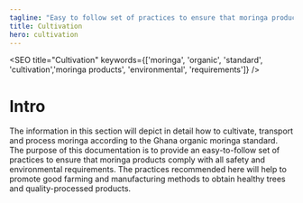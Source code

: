 ```yaml
---
tagline: "Easy to follow set of practices to ensure that moringa products comply with safety and environmental requirements."
title: Cultivation
hero: cultivation
---
```


<SEO title="Cultivation" keywords={['moringa', 'organic', 'standard', 'cultivation','moringa products', 'environmental', 'requirements']} />

<!-- illustrations imports -->



# Intro

The information in this section will depict in detail how to cultivate,  transport and process moringa according to the Ghana organic moringa standard. The purpose of this documentation is to provide an easy-to-follow set of practices to ensure that moringa products comply with all safety and environmental requirements. The practices recommended here will help to promote good farming and manufacturing methods to obtain healthy trees and quality-processed products.

<Title icon={cultivationIcon} heading="Cultivation" />

To ensure top results and benefits, the following four steps are fundamental  in moringa cultivation:

>* Site selection
>* Land preparation
>* Planting/sowing
>* Maintenance of the plantation



<Title anchorId="site-selection" icon={siteSelectionIcon} heading="Site Selection" />

<table className="tdesign">
    <caption>Environmental requirements for the moringa plant are shown in the following table.</caption>
    <tr>
        <th>Parameters</th>
        <th>Requirements/Range</th>
    </tr>
    <tr>
        <td>Climate</td>
        <td>Tropical or Sub-tropical</td>
    </tr>
    <tr>
        <td>Altitude/Height</td>
        <td>0-2000 Meters</td>
    </tr>
    <tr>
        <td>Temperature</td>
        <td>25-35 &#8451;</td>
    </tr>
    <tr>
        <td>Rainfall</td>
        <td>
            <ul>
                <li>250mm-200</li>
                <li>Irrigation needed for lead production if rainfall is below 800mm</li>
            </ul>
        </td>
    </tr>
    <tr>
        <td>Soil Type</td>
        <td>Loamy, sandy, or sandy loam</td>
    </tr>
    <tr>
        <td>Soil pH</td>
        <td>Slightly acidic to slightly alkaline (pH 5-9)</td>
    </tr>
</table>


<p className="upspace">Choose an area where the soil is well drained. This helps to evacuate excess water from the soil and allows a free exchange of gasses between the atmosphere and soil particles.<span style="font-weight:500;"> Avoid clay soils that become sticky when wet and very hard when dry 
Avoid termite-infested soils as much as possible.</span> It should be an open area to receive full 
sunlight. <span style="font-weight:500;">The site must be protected from free roaming animals</span> by an adequate natural or artificial fence.</p>

<table className="tdesign">
    <caption>The following sites are not recommended for moringa cultivation</caption>
    <tr>
        <th>Site</th>
        <th>Reason(s)</th>
    </tr>
    <tr>
        <td>Industrial waste</td>
        <td>Absorption of undesirable or toxic heavy metals e.g. mercury, arsenic, lead, etc.</td>
    </tr>
    <tr>
        <td>Refuse dumps</td>
        <td>Absorption of undesirable or toxic metals e.g mercury, arsenic, lead, etc.</td>
    </tr>
    <tr>
        <td>Water logged sites</td>
        <td>Poor drainage causes roots to rot. e.g rice fields, clay, river beds, etc.</td>
    </tr>
    <tr>
        <td>Termite infested soils</td>
        <td>Destruction of young and mature trees</td>
    </tr>
    <tr>
        <td>animal gazing fields</td>
        <td>Destruction of young and mature trees</td>
    </tr>
</table>


<Title anchorId="soil-preparation" icon={soilPrepIcon} heading="Soil Preparation" />


The ease with which the roots spread is a necessary condition in plant  growth and development. <span style="font-weight:500;">Moringa therefore requires a well-drained  loamy or sandy soil for optimal growth</span>. from the field. If planting density is high, the land must be ploughed and harrowed to a maximum depth of 30 cm. 

If planting density is low (>1 m x 1 m),  it is better to dig pits and refill them with the soil. This ensures good root system penetration without causing too much land erosion (ploughing can be risky in some tropical environments, in the cases  of heavy rains, wind or sloping). In this case, the pits must be 30 to-50  cm deep, and 20 to 40 cm wide. When refilling the pit, mix the soil with manure. For the farmer producing moringa on a large scale, it is recommended that soil and seed testing are done to ensure good returns on investment.


<Title anchorId="propagation" icon={propagationIcon} heading="Propagation" />


#### Moringa can be propagated from seeds or from mature cuttings (brown wood).

<h2 className="hdesign"> Seed Propagation</h2>
<p>Purchase or collect your supply of seeds from reliable sources. A good seed should be viable, clean and disease free.  <span style="font-weight:500;">Seeds should not be stored over long periods as they lose viability (germination capacity) after about one year</span>.</p>

<p>There are around 4000 moringa seeds (with their shell) in a kilo.  Seeds may be sown in containers, in seedbeds or directly in the field. Direct seeding is preferable when the germination rate is high, which is the case with Moringa oleifera. In Togo for instance, in small holders’ farms, the germination rate is more than 85% only 12 days after seeding.</p>

**Production in seedbeds has the following drawbacks:**
<blockquote>
<ul class="line-high">
<li>It requires more work, especially when transplanting</li>
<li>Transplanting can damage the taproot: fragile and essential in ensuring the future yield    and the drought resistance of the plant</li>
</ul></blockquote>

**Production in containers has the following drawbacks:**
<blockquote>
<ul class="line-high">
 <li>It is very time consuming: filling and placing the bags, maintenance, transport   
   and transplanting</li>
<li>It is expensive in manpower and material</li>
</ul></blockquote>

## Direct Seeding 

<p><span className="parabold">Seeds must be sown at a maximum depth of 2 cm</span>. Deeper seeding will greatly reduce the germination rate. One or two seeds per pit can be sown. When seeds are expensive or difficult to acquire, a better option is to plant one seed only and to wait two weeks for 
germination to occur. Then, the empty spaces are refilled. When the seed quality is more 
uncertain or the seeding period not optimal, use two seeds per pit. 

If the two seeds germinate, the weaker plant can be removed after they reach about 30 cm. This must be done carefully to avoid damaging the root system of the remaining plant. <span className="parabold">Transplanting seedlings produced by direct seeding is not advised, as there is a high risk of damaging the taproot. </span>

<span className="parabold">Moringa seeds germinate 5 to 12 days after seeding. If the seed has not germinated after two weeks, it will not and must be replaced.</span> If neither of the two seeds germinate, the pit must be opened to check if there is a localized insect attack (ants or termites). 
If this is the case, the pit must be treated with a Neem leaf solution or, better yet, with Neem oil mixed with soapy water. Then seeding can be done again.</p>

## Propagation in Containers

<p>Suitable containers are polyethylene bags or sacks prefilled with damp loamy soil popularly known as “Top soil”. Sowing depth should be no more than 2 cm. Seeds should germinate within 5-12 days after sowing. Place the bag(s) in a slightly shaded area and where they are protected from heavy rains. If this is not possible, make a set of small incisions (2-3) on 
the polybag to serve as drains to avoid water logging. Water the seed every 2 to 3 days depending on the dampness of the soil, 10-20 ml of water applied to each bag is recommended.<span className="parabold"> At this stage the young shoot or plant must be well protected from grasshoppers, locusts, termites and ruminants.</span></p>

<p>Watering must be done with extreme care to avoid collapse of the feeble plant due to pressure. Collapsed plants must be suitably supported. <span className="parabold">The young moringa plants must be nursed for 4-6 weeks before transplanting.</span> when they are about 30 cm high. Remove the polythene bag when transplanting ensuring that the roots of the plant arenot damaged.</p>

## Propagation by Cuttings

Hard woodcuttings of one meter long and at least 4 to 5 cm in  diameter can also be used for propagation. When planted, one third of the stem must be buried in the soil. Plants produced with cuttings will not have a deep root system and will be more sensitive to wind and drought. Cuttings are also more sensitive to termite attacks.

<figure>
<picture>
    <source media="(min-width: 767px)" srcset={propagationByCutting} alt="propagation by cutting"/>
    <img src={propagationByCuttingMobile} alt="propagation by cutting" />
</picture>
</figure>


<Title anchorId="planting" icon={plantingIcon} heading="Planting" />

#### For leaf production, several methods can be considered.


## Intensive Production

The spacing of plants should be 15 x 15 cm or 20 x 10 cm, with conveniently spaced alleys (for example: every 4 meters) to facilitate plantation management and harvests.

Another option is to space the seeding lines 45 cm apart and to sow every 5 cm on those lines. One can also space the lines only 30 cm apart and sow at a larger distance on the lines (10 to 20 cm). These intensive systems are appropriate for commercial production but require careful management. Weeding, manuring and disease prevention require more skill because of the high density.

<figure>
<picture>
    <source media="(min-width: 767px)" srcset={intensiveProduction} alt="intensive production"/>
    <img src={intensiveProductionMobile} alt="intensive production" />
</picture>
</figure>

## Semi-intensive Production

Plants are spaced 50 cm to 1 m apart. This is more appropriate for  small-scale farmers and gives good results with less maintenance.

<figure>
<picture>
    <source media="(min-width: 767px)" srcset={semiIntensiveProduction} alt="semi intensive production"/>
    <img src={semiIntensiveProductionMobile} alt="semi intensive production" />
</picture>
</figure>

## Agroforestry

Moringa trees can be sown in alleys and associated with other crops.   The distance between moringa rows must be 2 to 4 meters, and they must be oriented East-West to ensure that intercrops receive enough sun.

**It is advisable to avoid associating moringa with:**
<blockquote>
<ul class="line-high">
   <li>Crops that require a lot of nitrogen, such as maize or cassava;</li>
   <li> Crops that require chemical treatments;</li>
   <li>Crops that can compete for light with moringa trees millet, sorghum). It is better to 
associate crops that can enrich the soil in minerals, especially in nitrogen like leguminous plants such as groundnut, soy or beans.</li>
</ul>
</blockquote>

<figure>
<picture>
    <source media="(min-width: 767px)" srcset={agroforestry} alt="agroforestry"/>
    <img src={agroforestryMobile} alt="agroforestry" />
</picture>
</figure>

## Seed Production

Spacing must be much wider for fruit or seed production. Trees must be at least 2.5 m apart. Line and peg using a 3 x 3 meter triangular pattern for seed-producing farms. This will optimize plant population density.


<Title anchorId="care" icon={plantCareIcon} heading="Plant Care" />

#### Moringa requires a lot of care and maintenance to produce the expected yields.


## Shaping the Trees

As Moringa oleifera tends to produce long branches that grow vertically and produce leaves and fruits only at their extremity, yields will be low if the trees are left to grow naturally. The tree can grow to heights of about 3 to 4 meters in the first year and continue to about 10-12 m thereafter. It is therefore essential to give the trees a good shape when they are young, by enhancing lateral branching thus creating bushy growth.

Pinching the terminal bud on the central stem is necessary when the tree attains a height of 50 cm to 1 m. This will trigger the growth of lateral branches which must be pinched too. This will promote the growth of many lateral branches, increase yields and reduce the height of the tree. In addition, pinching reduces damage due to heavy winds and makes harvesting much easier.

Pinching can be done with the finger nails as the stems are tender. If the trees are older and pinching was not carried out early enough, the terminal stem can be cut with a sharp tool, just above a node. Cutting in the internodes will cause the rotting of the stem all the way down to the node below the cut, and will give way to diseases and parasites.

## Irrigation

Moringa can germinate and grow without irrigation if it is sown during the rainy season. 
Its tuberous root develops in twenty days and allows young plants to endure drought. However, for optimal growth, it is advisable to irrigate regularly during the first 3 months after seeding. Irrigation is also necessary to produce leaves all year long, including during dry seasons.

Another option is to stop producing during these periods: the trees will shed their leaves but will not die. At the onset of the rains, a good pruning and adding some organic manure will ensure that the trees start producing many new branches and leaves.

Any suitable irrigation system can be used e.g. rubber hose, watering can, sprinkler or drippers. Ideally, irrigation should be done in the early morning, night or evening, to reduce evaporation. If water is scarce, mulching or a very superficial weeding will also decrease evaporation.

## Weeding

<p>Manual weeding with a pick removes weeds and loosens the soil for good aeration. 
<span class="parabold">Weeding must be done regularly to avoid competition for nutrients, especially for nitrogen.</span>If not weeded properly, the trees produce fewer leaves and  the leaves at the base of the plant begin to yellow. Weeding must be more frequent when the plantation is young and the trees are small, allowing light to reach the soil. It is advisable to weed an adult plantation at least 4 times a year, with a higher frequency during rain seasons.</p>

<p><span class="parabold">A good option is to leave the weeds on the soil as a mulch to reduce evaporation and enrich the soil.</span> Burying them is not necessary as tropical soils have a very low capacity to 
 retain minerals over time. It is better to let the weeds progressively enrich the soil as they decompose. Burying plant residues must be especially avoided on sloping terrain, to limit 
soil erosion. Weeding must be done early enough so that no seeds develop on the weeds. 
If fruits and seeds are present, weeds must be removed from the field.</p>

## Mulching

Mulching consists in covering the soil with crop or weed residue to reduce the loss of soil moisture and to minimize irrigation needs during the dry months. This also reduces weed growth.

<figure>
<picture>
    <source media="(min-width: 767px)" srcset={mulching} alt="mulching"/>
    <img src={mulchingMobile} alt="mulching" />
</picture>
</figure>

## Fertilizing

Moringa can produce large quantities of leaves, but only if it receives enough organic supplements. Its leaves are rich in proteins and minerals, which means that the soil needs 
to provide enough nitrogen and minerals to the plants. Instead of chemical fertilizer, farmyard manure (animal dung mixed with plant residue) or compost (plant residue left to decompose on a heap) can provide the necessary nutrients as well as improve the soil structure. The best fertilization is ensured by mixing fast decomposing residue (animal 
dung, green and soft plant residue) with slow decomposing residue (straw, dry plant residue and thin branches).

<p><span class="parabold">Fertilization must be done during land preparation, before seeding.</span> After it is important to apply manure or compost at least once a year, for instance before the rainy season, when the trees are about to start an intense growth period (pruning can also be done at this time). If there are two rainy seasons, two applications are advised.</p>

## Pruning

After the initial pruning to shape the trees, maintenance pruning is required. This can be done at each harvest, if the leaves are removed by cutting all the stems above a certain height (see harvest). If leaves are harvested by plucking, or if the trees are left unharvested during the dry season, the bushy shape can be lost and a good pruning must be done at the onset of the rainy season. In Niger Africa, the trees are cut down to 20 cm above the ground once or twice a year. If the main stem is too thick, terminal branches can be cut down as in the initial pruning. In any case, it is important to cut just above a node to reduce rotting 
of terminal parts. In seed-producing farms, pruning helps induce more fruits, as well as larger fruits. Break the terminal bud when the plant is about one meter high to 
stimulate branching.


<Title anchorId="pests-and-diseases" icon={pestsIcon} heading="Pest and Disease Control" />

## Insects

The most common pests are grasshoppers, crickets and caterpillars. These insects bite and chew parts of the plant, causing the destruction of leaves, buds, flowers, shoots, fruits or seeds as well as the interruption of sap flow. These outbreaks are frequent in dry zones where moringa leaves strongly attract insects. It seems that these outbreaks occur at the beginning of the dry season when insects cannot find other tender, green material to feed on. The best solution, in this case, is to cut back the trees, leaving no green part apparent. The following growth is very vigorous if conditions permit (sufficient water supply). Concerning the Lepidoptera caterpillar, it is imperative to detect the outbreak at the beginning, at the shoot centre, in order to act before it is too late. Spraying must be aimed at the centre and the extremity of the shoots to reach the young caterpillars.

In organic farming, Bacillus thuringiensis (sold under the brand name Batik) is an insecticide composed of bacteria specific to Lepidoptera larvae. It must be ingested to be activated, with no impact on humans, wildlife or pollinators. The waiting period before harvesting is only three days. This insecticide is a good alternative to chemical products, is authorized in organic farming and has the advantage of a being a guaranteed preparation. Other brands exist like Delfin or Scutello. These products should be stored, if possible, in a cool place, at least protected from strong heat. According to the producer Certis, Delfin can be stored for three years at a temperature of 30°C. Neem extract can also be used against 
insects, if it is sprayed in time. 

<figure>
<picture>
    <source media="(min-width: 767px)" srcset={caterpillarDamage} alt="caterpillar Damage"/>
    <img src={caterpillarDamageMobile} alt="caterpillar damage" />
</picture>
</figure>

Termite attacks also cause damage to moringa plantations. Some organic solutions exist for termite control: 
<blockquote>
<ul class="line-high">  
<li> Applying neem seed cakes to the soil. </li>  
<li> Applying castor oil plant leaves, mahogany chips, Tephrosia leaves or Persian lilac leaves around the base of the trunk. </li>  
<li> Heaping ashes at the base of the trunk. </li>  
<li> Building termite traps using bowls filled with wet straw, soil and other vegetable waste (wood chips, mango pits). The bowls are filled in the morning, turned up side down against      the soil, the edges slightly buried and covered with a handful of dry leaves to maintain      coolness. These traps should be checked every 24 to 48 hours.If synthetic insecticides have to be used, choose the least toxic, like pyrethroids (Decis, Karate, Klartan). They remain active for 20 days or more, even in hot or windy conditions. Pyrethroids kill Lepidoptera eggs. Allow a 7-day minimum waiting period before harvesting, 14 days if the leaves are to be eaten raw. Avoid reapplying more than 2 or 3 times per season as this could favour resistance development to the pesticide and aphid attacks.</li>
</ul>
</blockquote>
<figure>
    <img src={termiteDamage} alt="termite damage" class="no-pic" />
</figure>

These diseases are by far the most serious in moringa farming. Brown spots can appear on the leaves and then spread to cover them entirely, turning the leaves yellow and killing them. This is caused by the fungi Cercospora spp and Septoria lycopersici. Alternaria is also frequent: angular, dark-brown spots with concentric circles appear on the leaves. Black or brown marks appear on the branches as well. The fungus is known as Alternaria solani. 
The onset of the disease is hard to detect. Once the spots have appeared it is often too late to treat and defoliation is inevitable. It is therefore important to remember the periods when the symptoms appeared to be able to act earlier the following season. The effective, inexpensive products to use in both cases are made from either Mancozeb or Maneb.

The area around the trees, in organic farming, should be kept clear of weeds which are often hosts to diseases. The leaves and young shoots should be checked regularly for symptoms of fungal attacks. An early detection will save a lot of young plants from destruction. 
Neem leaf or seed extract can be sprayed on the plants to control pest and fungal attacks. This treatment is not as effective as using chemical products. The neem extract should be used as early as possible and sprayed repeatedly. Neem products can be produced locally and are not toxic for humans. The leaf extract is not as effective as the seed extract, but it can be used as well.

<figure>
<picture>
    <source media="(min-width: 767px)" srcset={fungiDamage} alt="fungi Damage"/>
    <img src={fungiDamageMobile} alt="fungi damage" />
</picture>
</figure>
